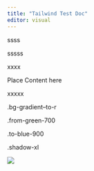 ```yaml
---
title: "Tailwind Test Doc"
editor: visual
---
```


ssss

<script src="https://cdn.tailwindcss.com"></script>

sssss

xxxx

:::{.text-xl .text-blue .rounded-lg .py-4 .px-2 .bg-gradient--to-r .from-green-700 .to-blue-900 .shadow-xl}

Place Content here

:::

xxxxx

.bg-gradient--to-r

.from-green-700

.to-blue-900

.shadow-xl

![](images/image-1130704809.png)
